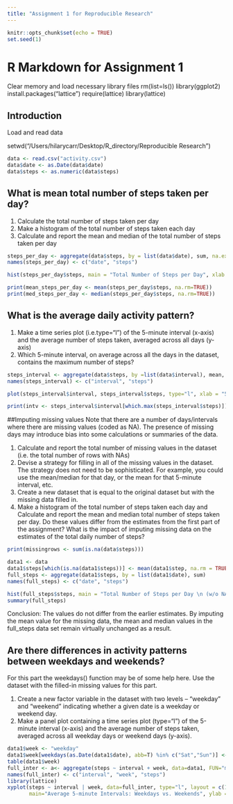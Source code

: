 ```yaml
---
title: "Assignment 1 for Reproducible Research"
---
```


```r
knitr::opts_chunk$set(echo = TRUE)
set.seed(1)
```
# R Markdown for Assignment 1
Clear memory and load necessary library files
rm(list=ls())
library(ggplot2)
install.packages("lattice")
require(lattice) 
library(lattice)

## Introduction
Load and read data 

setwd("/Users/hilarycarr/Desktop/R_directory/Reproducible Research")

```r


data <- read.csv("activity.csv")
data$date <- as.Date(data$date)
data$steps <- as.numeric(data$steps)
```

## What is mean total number of steps taken per day?
1. Calculate the total number of steps taken per day
2. Make a histogram of the total number of steps taken each day
3. Calculate and report the mean and median of the total number of steps taken per day

```r
steps_per_day <- aggregate(data$steps, by = list(data$date), sum, na.exclude=T)
names(steps_per_day) <- c("date", "steps")

hist(steps_per_day$steps, main = "Total Number of Steps per Day", xlab = "Number of Steps", col = "blue", breaks = 10)

print(mean_steps_per_day <- mean(steps_per_day$steps, na.rm=TRUE))
print(med_steps_per_day <- median(steps_per_day$steps, na.rm=TRUE))
```

## What is the average daily activity pattern?
1. Make a time series plot (i.e.type="l") of the 5-minute interval (x-axis) and the average number of steps taken, averaged across all days (y-axis)
2. Which 5-minute interval, on average across all the days in the dataset, contains the maximum number of steps?
```r
steps_interval <- aggregate(data$steps, by =list(data$interval), mean, na.rm=TRUE)
names(steps_interval) <- c("interval", "steps")

plot(steps_interval$interval, steps_interval$steps, type="l", xlab = "5 min - interval", ylab = "Average steps", main = "Average Daily Activity Pattern", col = "red")

print(intv <- steps_interval$interval[which.max(steps_interval$steps)])
```
##Imputing missing values
Note that there are a number of days/intervals where there are missing values (coded as NA). The presence of missing days may introduce bias into some calculations or summaries of the data.

1. Calculate and report the total number of missing values in the dataset (i.e. the total number of rows with NAs)
2. Devise a strategy for filling in all of the missing values in the dataset. The strategy does not need to be sophisticated. For example, you could use the mean/median for that day, or the mean for that 5-minute interval, etc.
3. Create a new dataset that is equal to the original dataset but with the missing data filled in.
4. Make a histogram of the total number of steps taken each day and Calculate and report the mean and median total number of steps taken per day. Do these values differ from the estimates from the first part of the assignment? What is the impact of imputing missing data on the estimates of the total daily number of steps?
```r
print(missingrows <- sum(is.na(data$steps)))

data1 <- data
data1$steps[which(is.na(data1$steps))] <- mean(data1$step, na.rm = TRUE)
full_steps <- aggregate(data1$steps, by = list(data1$date), sum)
names(full_steps) <- c("date", "steps")

hist(full_steps$steps, main = "Total Number of Steps per Day \n (w/o NAs)", xlab = "Number of Steps", col = "blue", breaks = 10)
summary(full_steps)
```
Conclusion: The values do not differ from the earlier estimates. By imputing the mean value for the missing data, the mean and median values in the full_steps data set remain virtually unchanged as a result.

## Are there differences in activity patterns between weekdays and weekends?
For this part the weekdays() function may be of some help here. Use the dataset with the filled-in missing values for this part.

1. Create a new factor variable in the dataset with two levels – “weekday” and “weekend” indicating whether a given date is a weekday or weekend day.
2. Make a panel plot containing a time series plot (type="l") of the 5-minute interval (x-axis) and the average number of steps taken, averaged across all weekday days or weekend days (y-axis). 


```r
data1$week <- "weekday"
data1$week[weekdays(as.Date(data1$date), abb=T) %in% c("Sat","Sun")] <- "weekend"
table(data1$week)
full_inter <- a<- aggregate(steps ~ interval + week, data=data1, FUN="mean")
names(full_inter) <- c("interval", "week", "steps")
library(lattice)
xyplot(steps ~ interval | week, data=full_inter, type="l", layout = c(1, 2), 
       main="Average 5-minute Intervals: Weekdays vs. Weekends", ylab ="Number of Steps", xlab ="5-minute Intervals")
```

